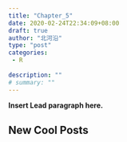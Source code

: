 ```yaml
---
title: "Chapter_5"
date: 2020-02-24T22:34:09+08:00
draft: true
author: "北河沿"
type: "post"
categories: 
 - R
 
description: ""
# summary: ""
---
```


**Insert Lead paragraph here.**

## New Cool Posts


